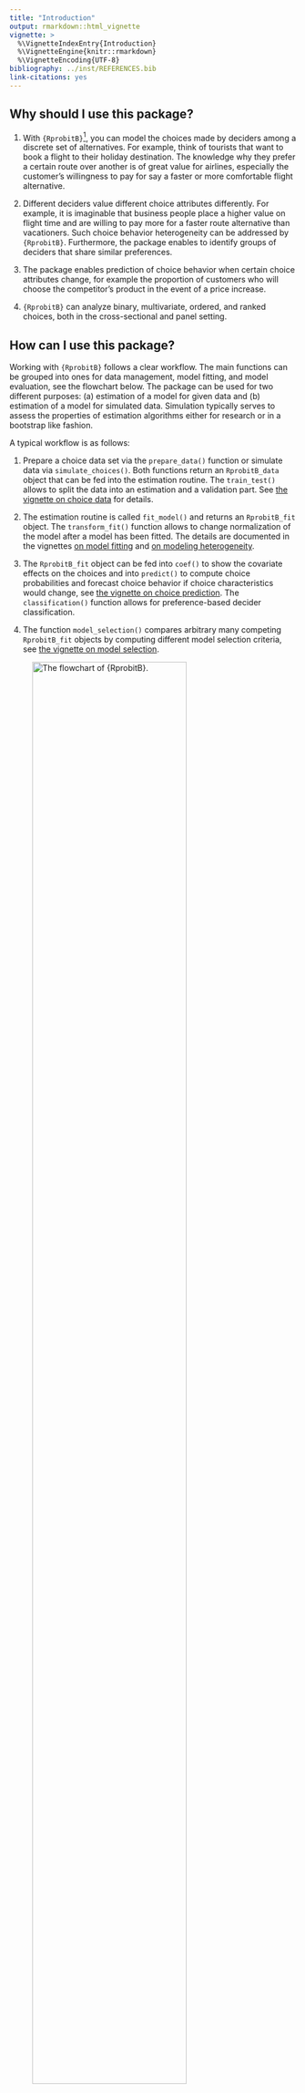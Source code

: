 ```yaml
---
title: "Introduction"
output: rmarkdown::html_vignette
vignette: >
  %\VignetteIndexEntry{Introduction}
  %\VignetteEngine{knitr::rmarkdown}
  %\VignetteEncoding{UTF-8}
bibliography: ../inst/REFERENCES.bib
link-citations: yes
---
```


## Why should I use this package?

1. With `{RprobitB}`^[The package name is a portmanteau, combining **R** (the programming language), **probit** (the model class) and **B** (for Bayes, the estimation method).], you can model the choices made by deciders among a discrete set of alternatives. For example, think of tourists that want to book a flight to their holiday destination. The knowledge why they prefer a certain route over another is of great value for airlines, especially the customer's willingness to pay for say a faster or more comfortable flight alternative.

2. Different deciders value different choice attributes differently. For example, it is imaginable that business people place a higher value on flight time and are willing to pay more for a faster route alternative than vacationers. Such choice behavior heterogeneity can be addressed by `{RprobitB}`. Furthermore, the package enables to identify groups of deciders that share similar preferences.

3. The package enables prediction of choice behavior when certain choice attributes change, for example the proportion of customers who will choose the competitor's product in the event of a price increase.

4. `{RprobitB}` can analyze binary, multivariate, ordered, and ranked choices, both in the cross-sectional and panel setting.

## How can I use this package?

Working with `{RprobitB}` follows a clear workflow. The main functions can be grouped into ones for data management, model fitting, and model evaluation, see the flowchart below. The package can be used for two different purposes: (a) estimation of a model for given data and (b) estimation of a model for simulated data. Simulation typically serves to assess the properties of estimation algorithms either for research or in a bootstrap like fashion.

A typical workflow is as follows:

1. Prepare a choice data set via the `prepare_data()` function or simulate data via `simulate_choices()`. Both functions return an `RprobitB_data` object that can be fed into the estimation routine. The `train_test()` allows to split the data into an estimation and a validation part. See [the vignette on choice data](https://loelschlaeger.de/RprobitB/articles/v02_choice_data.html) for details.

2. The estimation routine is called `fit_model()` and returns an `RprobitB_fit` object. The `transform_fit()` function allows to change normalization of the model after a model has been fitted. The details are documented in the vignettes [on model fitting](https://loelschlaeger.de/RprobitB/articles/v03_model_fitting.html) and [on modeling heterogeneity](https://loelschlaeger.de/RprobitB/articles/v04_modeling_heterogeneity.html). 

3. The `RprobitB_fit` object can be fed into `coef()` to show the covariate effects on the choices and into `predict()` to compute choice probabilities and forecast choice behavior if choice characteristics would change, see [the vignette on choice prediction](https://loelschlaeger.de/RprobitB/articles/v05_choice_prediction.html). The `classification()` function allows for preference-based decider classification.
   
4. The function `model_selection()` compares arbitrary many competing `RprobitB_fit` objects by computing different model selection criteria, see [the vignette on model selection](https://loelschlaeger.de/RprobitB/articles/v06_model_selection.html).

![The flowchart of `{RprobitB}`.](img/flowchart.png){width=80%}
